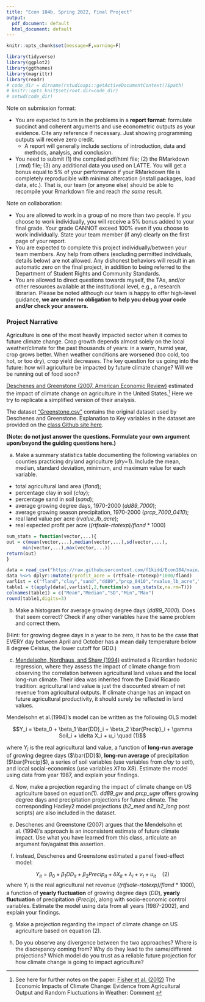 ```yaml
---
title: "Econ 184b, Spring 2022, Final Project"
output:
  pdf_document: default
  html_document: default
---
```


```r
knitr::opts_chunk$set(message=F,warning=F)
```

```r
library(tidyverse)
library(ggplot2)
library(ggthemes)
library(magrittr)
library(readr)
# code_dir = dirname(rstudioapi::getActiveDocumentContext()$path)
# knitr::opts_knit$set(root.dir=code_dir)
# setwd(code_dir)
```

Note on submission format: 

* You are expected to turn in the problems in a **report format**: formulate succinct and coherent arguments and use econometric outputs as your evidence. Cite any reference if necessary. Just showing programming outputs will receive zero credit. 
  - A report will generally include sections of introduction, data and methods, analysis, and conclusion. 
* You need to submit (1) the compiled pdf/html file; (2) the RMarkdown (.rmd) file; (3) any additional data you used on LATTE. You will get a bonus equal to 5% of your performance if your RMarkdown file is completely reproducible with minimal altercation (install packages, load data, etc.). That is, our team (or anyone else) should be able to recompile your Rmarkdown file and reach *the same* result. 

Note on collaboration: 

* You are allowed to work in a group of no more than two people. If you choose to work individually, you will receive a 5% bonus added to your final grade. Your grade CANNOT exceed 100% even if you choose to work individually. State your team member (if any) clearly on the first page of your report.
* You are expected to complete this project individually/between your team members. Any help from others (excluding permitted individuals, details below) are not allowed. Any dishonest behaviors will result in an automatic zero on the final project, in addition to being referred to the Department of Student Rights and Community Standards.
* You are allowed to direct questions towards myself, the TAs, and/or other resources available at the institutional level, e.g., a research librarian. Please be noted although our team is happy to offer high-level guidance, **we are under no obligation to help you debug your code and/or check your answers.**

### Project Narrative
Agriculture is one of the most heavily impacted sector when it comes to future climate change. Crop growth depends almost solely on the local weather/climate for the past thousands of years: in a warm, humid year, crop grows better. When weather conditions are worsened (too cold, too hot, or too dry), crop yield decreases. The key question for us going into the future: how will agriculture be impacted by future climate change? Will we be running out of food soon?

[Deschenes and Greenstone (2007, American Economic Review)](https://pubs.aeaweb.org/doi/pdfplus/10.1257/aer.97.1.354) estimated the impact of climate change on agriculture in the United States.^[See here for further notes on the paper: [Fisher et al. (2012)](https://www.aeaweb.org/articles?id=10.1257/aer.102.7.3749) The Economic Impacts of Climate Change: Evidence from Agricultural Output and Random Fluctuations in Weather: Comment ] Here we try to replicate a simplified version of their analysis. 

The dataset ["Greenstone.csv"]("https://raw.githubusercontent.com/f1kidd/Econ184/main/Data/greenstone2007.csv") contains the original dataset used by Deschenes and Greenstone. Explanation to Key variables in the dataset are provided on the [class Github site here](https://github.com/f1kidd/Econ184/raw/main/Final%20Project/Greenstone2007_Variables.docx). 

**(Note: do not just answer the questions. Formulate your own argument upon/beyond the guiding questions here.)**

(a) Make a summary statistics table documenting the following variables on counties practicing dryland agriculture (*dry=1*). Include the mean, median, standard deviation, minimum, and maximum value for each variable.

* total agricultural land area (*fland*); 
* percentage clay in soil (*clay*); 
* percentage sand in soil (*sand*); 
* average growing degree days, 1970-2000 (*dd89_7000*); 
* average growing season precipitation, 1970-2000 (*prcp_7000_0410*); 
* real land value per acre (*rvalue_lb_acre*); 
* real expected profit per acre (*(rtfsale-rtotexp)/fland* * 1000)

```r
sum_stats = function(vector,...){
out = c(mean(vector,...),median(vector,...),sd(vector,...),
      min(vector,...),max(vector,...))
return(out)
}
```

```r
data = read_csv("https://raw.githubusercontent.com/f1kidd/Econ184/main/Data/greenstone2007.csv")
data %<>% dplyr::mutate(rprofit_acre = (rtfsale-rtotexp)*1000/fland)
varlist = c("fland","clay","sand","dd89","prcp_0410","rvalue_lb_acre","rprofit_acre")
table1 = t(apply(data[,varlist],2,function(x) sum_stats(x,na.rm=T)))
colnames(table1) = c("Mean","Median","SD","Min","Max")
round(table1,digits=3)
```

(b) Make a histogram for average growing degree days (*dd89_7000*). Does that seem correct? Check if any other variables have the same problem and correct them.

(Hint: for growing degree days in a year to be zero, it has to be the case that EVERY day between April and October has a mean daily temperature below 8 degree Celsius, the lower cutoff for GDD.)

(c) [Mendelsohn, Nordhaus, and Shaw (1994)](https://www.jstor.org/stable/2118029) estimated a Ricardian hedonic regression, where they assess the impact of climate change from observing the correlation between agricultural land values and the local long-run climate. Their idea was inherited from the David Ricardo tradition: agricultural land value is just the discounted stream of net revenue from agricultural outputs. If climate change has an impact on future agricultural productivity, it should surely be reflected in land values. 

Mendelsohn et al.(1994)'s model can be written as the following OLS model: 

$$Y_i = \beta_0 + \beta_1 \bar{DD}_i + \beta_2 \bar{Precip}_i + \gamma Soil_i + \delta X_i + u_i \quad (1)$$

where $Y_i$ is the real agricultural land value, a function of **long-run average** of growing degree days ($\bar{DD}$), **long-run average** of precipitation ($\bar{Precip}$), a series of soil variables (use variables from *clay* to *salt*), and local social-economics (use variables *X1* to *X9*). Estimate the model using data from year 1987, and explain your findings. 

(d) Now, make a projection regarding the impact of climate change on US agriculture based on equation(1). *dd89_gw* and *prcp_ugw* offers growing degree days and precipitation projections for future climate. The corresponding Hadley2 model projections (*h2_med* and *h2_long* post scripts) are also included in the dataset. 

(e) Deschenes and Greenstone (2007) argues that the Mendelsohn et al. (1994)'s approach is an inconsistent estimate of future climate impact. Use what you have learned from this class, articulate an argument for/against this assertion. 

(f) Instead, Deschenes and Greenstone estimated a panel fixed-effect model: 

$$Y_{it} = \beta_0 + \beta_1 DD_{it} + \beta_2 Precip_{it} + \delta X_{it} + \lambda_i + v_t + u_{it} \quad (2)$$
where $Y_i$ is the real agricultural net revenue (*(rtfsale-rtotexp)/fland* * 1000), a function of **yearly fluctuation** of growing degree days (*DD*), **yearly fluctuation** of precipitation (*Precip*), along with socio-economic control variables. Estimate the model using data from all years (1987-2002), and explain your findings.

(g) Make a projection regarding the impact of climate change on US agriculture based on equation (2).

(h) Do you observe any divergence between the two approaches? Where is the discrepancy coming from? Why do they lead to the same/different projections? Which model do you trust as a reliable future projection for how climate change is going to impact agriculture? 


 



